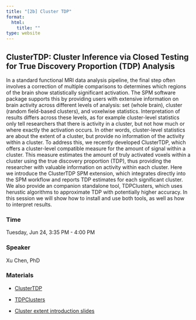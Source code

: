 ```yaml
---
title: "[2b] Cluster TDP"
format:
  html:
    title: ""
type: website
---
```


## ClusterTDP: Cluster Inference via Closed Testing for True Discovery Proportion (TDP) Analysis

In a standard functional MRI data analysis pipeline, the final step often involves a correction of multiple comparisons to determines which regions of the brain show statistically significant activation. The SPM software package supports this by providing users with extensive information on brain activity across different levels of analysis: set (whole brain), cluster (random field-based clusters), and voxelwise statistics. Interpretation of results differs across these levels, as for example cluster-level statistics only tell researchers that there is activity in a cluster, but not how much or where exactly the activation occurs. In other words, cluster-level statistics are about the extent of a cluster, but provide no information of the activity within a cluster. To address this, we recently developed ClusterTDP, which offers a cluster-level compatible measure for the amount of signal within a cluster. This measure estimates the amount of truly activated voxels within a cluster using the true discovery proportion (TDP), thus providing the researcher with valuable information on activity within each cluster. Here we introduce the ClusterTDP SPM extension, which integrates directly into the SPM workflow and reports TDP estimates for each significant cluster. We also provide an companion standalone tool, TDPClusters, which uses herustic algorithms to approximate TDP with potentially higher accuracy. In this session we will show how to install and use both tools, as well as how to interpret results.


### Time

Tuesday, Jun 24, 3:35 PM - 4:00 PM

### Speaker

Xu Chen, PhD <a href='https://www.essex.ac.uk/people/CHENX23803/Xu-Chen'><i class="bi bi-globe"></i></a> 

### Materials

- [ClusterTDP](https://github.com/xuchen312/clusterTDP-SPM "ClusterTDP")

- [TDPClusters](https://github.com/ppgorecki/TDPClusters "TDPClusters")

- [Cluster extent introduction slides](static/OHBM_2025_cluster_revisited.pdf)
